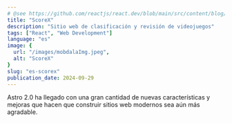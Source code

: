 ```yaml
---
# @see https://github.com/reactjs/react.dev/blob/main/src/content/blog/2020/12/21/data-fetching-with-react-server-components.md
title: "ScoreX"
description: "Sitio web de clasificación y revisión de videojuegos"
tags: ["React", "Web Development"]
language: "es"
image: {
  url: "/images/mobdalaImg.jpeg",
  alt: "ScoreX"
}
slug: "es-scorex"
publication_date: 2024-09-29
---
```


Astro 2.0 ha llegado con una gran cantidad de nuevas características y mejoras que hacen que construir sitios web modernos sea aún más agradable.